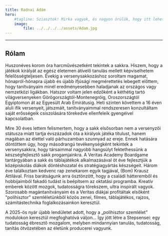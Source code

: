 ```yaml
---
title: Radnai Ádám
hero:
    #tagline: Sziasztok! Mirka vagyok, és nagyon örülök, hogy itt lehetek veletek a LogicInfo mentor programjában. Az én feladatom, hogy segítsek nektek a tanulásban és fejlődésben.
    image:
        file: ../../../../assets/Adam.jpg
---
```


---


## Rólam
Huszonéves korom óra harcművészetként tekintek a sakkra. Hiszem, hogy a játékok királyát az egész életemen átívelő tanulás mellett képviselhetem felelősségteljesen. Évekig a versenysakkozáshoz soroltam magamat, hónapról-hónapra újabb és újabb ifjúsági megmérettetés lebegett előttem, hogy tanítványaim minél eredményesebben haladjanak az országos vagy nemzetközi ligákban. Hatszor voltam jelen edzőként a kéthétig tartó világversenyeken Görögországtól-Montenegróig, Oroszországtól Egyiptomon át az Egyesült Arab Emirátusig. Heti szinten követtem a 16 éven aluli ifik versenyeit, játszmáit, tanítványaimmal rendszeresen konzultáltam saját erősségeik csiszolására törekedve ellenfeleik gyengéivel kapcsolatban.

Mire 30 éves lettem felismertem, hogy a sakk elsősorban nem a versenyzői státusza miatt tartja évszázadok óta a királyok játéka titulust, hanem magában az élettel való párhuzamban szunnyad az ereje. Ennek hatására döntöttem úgy, hogy másodrangú tevékenységként tekintek a versenysakkra, hogy társaimmal nagyobb hangsúlyt fektethessünk a készségfejlesztő sakk progamjainkra. A Veritas Academy Boardgame tantárgyában a sakk és táblajátékok alkalmazásával öt éve fejlesztjük a középiskolás diákok döntéshozatal és stratégiagyártás készségeit. Három éve találkoztam kedvenc rap zenekarom egyik tagjával, (Bom) Krausz Attilával. Friss barátságunk arra ösztönzött, hogy a családi hátteremből és hobbijaimból fakadó tudást is beépítsem az oktatási programba. Kreatív emberek között mozgok, tudatosságra törekszem, ultra inspirált vagyok. Szorosabb magántanítványaim és a Veritas diákjai profitáltak elsőként "polihisztor" szemléletünkből közös zenei, filmes, táblajátékos, rajzos, számítástechnika foglalkozásainkon keresztül. 

A 2025-ös nyár újabb lendületet adott, hogy a „polihisztor szemlélet” modulokon keresztül megfoghatóvá váljon... Így jött létre a Stepsensei: egy tudatosság ébresztő mozgalom, melyben mindannyian tanulás, tudatosság, tanítás ötvözetében az életünk producerei vagyunk.
